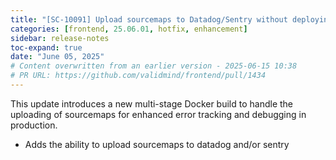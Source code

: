 ```yaml
---
title: "[SC-10091] Upload sourcemaps to Datadog/Sentry without deploying (#1434)"
categories: [frontend, 25.06.01, hotfix, enhancement]
sidebar: release-notes
toc-expand: true
date: "June 05, 2025"
# Content overwritten from an earlier version - 2025-06-15 10:38
# PR URL: https://github.com/validmind/frontend/pull/1434
---
```


This update introduces a new multi-stage Docker build to handle the uploading of sourcemaps for enhanced error tracking and debugging in production.

- Adds the ability to upload sourcemaps to datadog and/or sentry